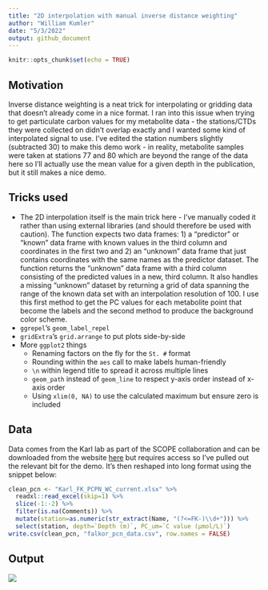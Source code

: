 ```yaml
---
title: "2D interpolation with manual inverse distance weighting"
author: "William Kumler"
date: "5/3/2022"
output: github_document
---
```


```r
knitr::opts_chunk$set(echo = TRUE)
```

## Motivation

Inverse distance weighting is a neat trick for interpolating or gridding data that doesn't already come in a nice format. I ran into this issue when trying to get particulate carbon values for my metabolite data - the stations/CTDs they were collected on didn't overlap exactly and I wanted some kind of interpolated signal to use. I've edited the station numbers slightly (subtracted 30) to make this demo work - in reality, metabolite samples were taken at stations 77 and 80 which are beyond the range of the data here so I'll actually use the mean value for a given depth in the publication, but it still makes a nice demo.

## Tricks used

  - The 2D interpolation itself is the main trick here - I've manually coded it rather than using external libraries (and should therefore be used with caution). The function expects two data frames: 1) a "predictor" or "known" data frame with known values in the third column and coordinates in the first two and 2) an "unknown" data frame that just contains coordinates with the same names as the predictor dataset. The function returns the "unknown" data frame with a third column consisting of the predicted values in a new, third column. It also handles a missing "unknown" dataset by returning a grid of data spanning the range of the known data set with an interpolation resolution of 100. I use this first method to get the PC values for each metabolite point that become the labels and the second method to produce the background color scheme.
  - `ggrepel`'s `geom_label_repel`
  - `gridExtra`'s `grid.arrange` to put plots side-by-side
  - More `ggplot2` things 
    - Renaming factors on the fly for the `St. #` format
    - Rounding within the `aes` call to make labels human-friendly
    - `\n` within legend title to spread it across multiple lines
    - `geom_path` instead of `geom_line` to respect y-axis order instead of x-axis order
    - Using `xlim(0, NA)` to use the calculated maximum but ensure zero is included

## Data

Data comes from the Karl lab as part of the SCOPE collaboration and can be downloaded from the website [here](http://scope.soest.hawaii.edu/collaborators/datainventory/Data/Karl/Karl_FK_Nutrients_Final.xlsx) but requires access so I've pulled out the relevant bit for the demo. It's then reshaped into long format using the snippet below:

```r
clean_pcn <- "Karl_FK_PCPN_WC_current.xlsx" %>%
  readxl::read_excel(skip=1) %>%
  slice(-1:-2) %>% 
  filter(is.na(Comments)) %>%
  mutate(station=as.numeric(str_extract(Name, "(?<=FK-)\\d+"))) %>%
  select(station, depth=`Depth (m)`, PC_um=`C value (µmol/L)`)
write.csv(clean_pcn, "falkor_pcn_data.csv", row.names = FALSE)
```


## Output

![](interp_2d_idw.png)

